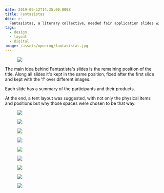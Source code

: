 ```yaml
---
date: 2019-09-12T14:35:00.000Z
title: Fantasistas
desc: >-
  Fantasistas, a literary collective, needed fair application slides with information about all projects and people involved
tags:
  - design
  - layout
  - digital
image: /assets/opening/fantasistas.jpg
---
```


<figure class="margin">

![](/assets/fantasistas1.jpg)

</figure>

The main idea behind Fantastista's slides is the remaining position of the title. Along all slides it's kept in the same position, fixed after the first slide and kept with the 'f' over different images.

Each slide has a summary of the participants and their products.

At the end, a tent layout was suggested, with not only the physical items and positions but why those spaces were chosen to be that way.

<figure>

![](/assets/fantasistas2.jpg)

![](/assets/fantasistas3.jpg)

![](/assets/fantasistas4.jpg)

![](/assets/fantasistas5.jpg)

![](/assets/fantasistas6.jpg)

![](/assets/fantasistas7.jpg)

![](/assets/fantasistas8.jpg)

![](/assets/fantasistas9.jpg)

![](/assets/fantasistas10.jpg)

</figure>

